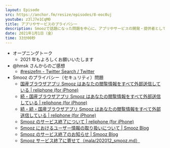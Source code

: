 ```yaml
---
layout: Episode
src: https://anchor.fm/resize/episodes/8-eoc0uj
youtube: z3lJ7e1CqM0
title: アプリやサービスのプライバシー
description: Smoozで話題になった問題を中心に、アプリやサービスの開発・提供者としてプライバシー・ポリシーや個人情報の扱いについて、どう考えた方が良いのかについて話しました。
date: 2021年1月1日（金）
time: 33分00秒
---
```


- オープニングトーク
  - 2021 年もよろしくお願いいたします
- @hmsk さんからのご感想
  - [#resizefm - Twitter Search / Twitter](https://twitter.com/search?q=%23resizefm&f=live)
- Smooz のプライバシー（セキュリティ）問題
  - [国産ブラウザアプリ Smooz はあなたの閲覧情報をすべて外部送信している | reliphone (for iPhone)](https://reliphone.jp/post-16195/)
  - [続・国産ブラウザアプリ Smooz はあなたの閲覧情報をすべて外部送信している | reliphone (for iPhone)](https://reliphone.jp/post-16247/)
  - [続・続・国産ブラウザアプリ Smooz はあなたの閲覧情報をすべて外部送信している | reliphone (for iPhone)](https://reliphone.jp/post-16289/)
  - [Smooz のサービス終了について | reliphone (for iPhone)](https://reliphone.jp/post-16361/)
  - [Smooz におけるユーザー情報の取り扱いについて | Smooz Blog](https://smoozapp.com/blog/2020/12/17/smooz-information-handling/)
  - [Smooz のサービス終了のお知らせ | Smooz Blog](https://smoozapp.com/blog/2020/12/23/end_of_service/)
  - [Smooz サービス終了に寄せて（mala/202012_smooz.md）](https://gist.github.com/mala/f443d5d0ba1b46137684e555ade08098)
